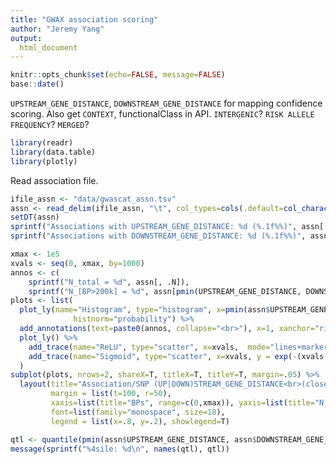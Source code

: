 ```yaml
---
title: "GWAX association scoring"
author: "Jeremy Yang"
output:
  html_document
---
```


```r
knitr::opts_chunk$set(echo=FALSE, message=FALSE)
base::date()
```

`UPSTREAM_GENE_DISTANCE`, `DOWNSTREAM_GENE_DISTANCE` for mapping
confidence scoring. Also get `CONTEXT`, functionalClass in API. 
`INTERGENIC`? `RISK ALLELE FREQUENCY`?  `MERGED`?

```r
library(readr)
library(data.table)
library(plotly)
```

Read association file.

```r
ifile_assn <- "data/gwascat_assn.tsv"
assn <- read_delim(ifile_assn, "\t", col_types=cols(.default=col_character(), INTERGENIC=col_logical(), `P-VALUE`=col_double(), PVALUE_MLOG=col_double(), `OR_or_BETA`=col_double(), UPSTREAM_GENE_DISTANCE=col_integer(), DOWNSTREAM_GENE_DISTANCE=col_integer(), DATE=col_date(format="%Y-%m-%d"), DATE_ADDED_TO_CATALOG=col_date(format="%Y-%m-%d")))
setDT(assn)
sprintf("Associations with UPSTREAM_GENE_DISTANCE: %d (%.1f%%)", assn[!is.na(UPSTREAM_GENE_DISTANCE), .N], 100*assn[!is.na(UPSTREAM_GENE_DISTANCE), .N]/nrow(assn))
sprintf("Associations with DOWNSTREAM_GENE_DISTANCE: %d (%.1f%%)", assn[!is.na(DOWNSTREAM_GENE_DISTANCE), .N], 100*assn[!is.na(DOWNSTREAM_GENE_DISTANCE), .N]/nrow(assn))
```


```r
xmax <- 1e5
xvals <- seq(0, xmax, by=1000)
annos <- c(
	sprintf("N_total = %d", assn[, .N]),
	sprintf("N_[BP>200k] = %d", assn[pmin(UPSTREAM_GENE_DISTANCE, DOWNSTREAM_GENE_DISTANCE, na.rm=T)>xmax, .N]))
plots <- list(
  plot_ly(name="Histogram", type="histogram", x=pmin(assn$UPSTREAM_GENE_DISTANCE, assn$DOWNSTREAM_GENE_DISTANCE, na.rm=T),
              histnorm="probability") %>%
  add_annotations(text=paste0(annos, collapse="<br>"), x=1, xanchor="right", y=.1, xref="paper", yref="paper", showarrow=F),
  plot_ly() %>%
    add_trace(name="ReLU", type="scatter", x=xvals,  mode="lines+markers", marker=list(size=5), y=1-xvals/xmax) %>%
    add_trace(name="Sigmoid", type="scatter", x=xvals, y = exp(-(xvals-xmax/2)/1e4)/(1+exp(-(xvals-xmax/2)/1e4)))
  )
subplot(plots, nrows=2, shareX=T, titleX=T, titleY=T, margin=.05) %>%
  layout(title="Association/SNP (UP|DOWN)STREAM_GENE_DISTANCE<br>(closest gene)",
         margin = list(t=100, r=50),
         xaxis=list(title="BPs", range=c(0,xmax)), yaxis=list(title="N_snp"),
         font=list(family="monospace", size=18),
         legend = list(x=.8, y=.2), showlegend=T)
```


```r
qtl <- quantile(pmin(assn$UPSTREAM_GENE_DISTANCE, assn$DOWNSTREAM_GENE_DISTANCE, na.rm=T), na.rm=T)
message(sprintf("%4sile: %d\n", names(qtl), qtl))
```
